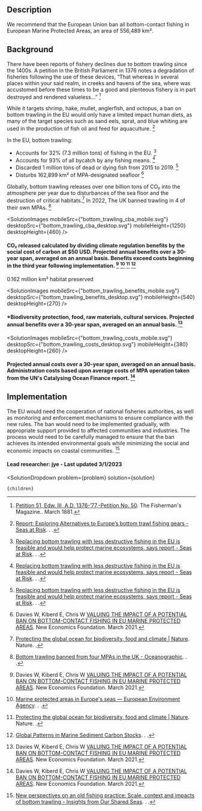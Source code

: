 





## Description


We recommend that the European Union ban all bottom-contact fishing in European Marine Protected Areas, an area of 556,489 km².

## Background


There have been reports of fishery declines due to bottom trawling since the 1400s. A petition in the British Parliament in 1376 notes a degradation of fisheries following the use of these devices, “That whereas in several places within your said realm, in creeks and havens of the sea, where was accustomed before these times to be a good and plenteous fishery is in part destroyed and rendered valueless…” [^"6"]


While it targets shrimp, hake, mullet, anglerfish, and octopus, a ban on bottom trawling in the EU would only have a limited impact human diets, as many of the target species such as sand eels, sprat, and blue whiting are used in the production of fish oil and feed for aquaculture. [^"15"]

In the EU, bottom trawling:
- Accounts for 32% (7.3 million tons) of fishing in the EU. [^"11"]
- Accounts for 93% of all bycatch by any fishing means. [^"11"]
- Discarded 1 million tons of dead or dying fish from 2015 to 2019. [^"11"]
- Disturbs 162,899 km² of MPA-designated seafloor [^"1"]

Globally, bottom trawling releases over one billion tons of CO₂ into the atmosphere per year due to disturbances of the sea floor and the destruction of critical habitats.[^"3"] In 2022, The UK banned trawling in 4 of their own MPAs. [^"13"]


<SolutionImages
 mobileSrc={"bottom_trawling_cba_mobile.svg"}
 desktopSrc={"bottom_trawling_cba_desktop.svg"}
 mobileHeight={1250}
 desktopHeight={460}
/>
#### CO₂ released calculated by dividing climate regulation benefits by the social cost of carbon at $50 USD. Projected annual benefits over a 30-year span, averaged on an annual basis. Benefits exceed costs beginning in the third year following implementation.  [^"1"] [^"2"] [^"3"] [^"8"]

0.162 million km² habitat preserved

<SolutionImages
 mobileSrc={"bottom_trawling_benefits_mobile.svg"}
 desktopSrc={"bottom_trawling_benefits_desktop.svg"}
 mobileHeight={540}
 desktopHeight={270}
/>

#### *Biodiversity protection, food, raw materials, cultural services. Projected annual benefits over a 30-year span, averaged on an annual basis. [^"1"]


<SolutionImages
 mobileSrc={"bottom_trawling_costs_mobile.svg"}
 desktopSrc={"bottom_trawling_costs_desktop.svg"}
 mobileHeight={380}
 desktopHeight={260}
/>

#### Projected annual costs over a 30-year span, averaged on an annual basis. Administration costs based upon average costs of MPA operation taken from the UN's Catalysing Ocean Finance report. [^"1"]


## Implementation

The EU would need the cooperation of national fisheries authorities, as well as monitoring and enforcement mechanisms to ensure compliance with the new rules. The ban would need to be implemented gradually, with appropriate support provided to affected communities and industries. The process would need to be carefully managed to ensure that the ban achieves its intended environmental goals while minimizing the social and economic impacts on coastal communities. [^"12"] 


#### Lead researcher: jye - Last updated 3/1/2023

[^"1"]: Davies W, Kiberd E, Chris W  [VALUING THE IMPACT OF A POTENTIAL BAN ON BOTTOM-CONTACT FISHING IN EU MARINE PROTECTED AREAS](https://seas-at-risk.org/wp-content/uploads/2021/05/Valuing-impacts-of-potential-ban-on-bottom-contact-fishing_NEF_-FINAL-for-publication.pdf). New Economics Foundation. March 2021. 
[^"2"]:  [Marine protected areas in Europe's seas — European Environment Agency](https://www.eea.europa.eu/data-and-maps/indicators/marine-protected-area-mpa-network-coverage/assessment). . . 
[^"3"]:  [Protecting the global ocean for biodiversity, food and climate | Nature](https://www.nature.com/articles/s41586-021-03371-z). Nature. . 
[^"4"]:  [Scientists declare support for the banning of destructive industrial fishing methods in the European Union’s Marine Protected Areas – National Geographic Society Newsroom](https://blog.nationalgeographic.org/2022/09/12/scientists-declare-support-for-the-banning-of-destructive-industrial-fishing-methods-in-the-european-unions-marine-protected-areas/#:~:text=Bottom%20trawling%2C%20and%20other%20industrial%20extractive%20activities%2C%20are%20conducted%20in,high%20risk%20and%20impacting%20biodiversity.). . . 
[^"5"]:  [Scientists call for the prohibition of all destructive fishing methods and industrial activities in Marine Protected Areas](https://static1.squarespace.com/static/5f241700a3b9e7503c42710c/t/631e89d3ccf13830735b5ccb/1662945747951/2022-09-11+-+Scientist+statement+-+EN.pdf). . . 
[^"6"]:  [Petition 51, Edw. III, A.D. 1376-’77,-Petition No. 50](https://spo.nmfs.noaa.gov/sites/default/files/pdf-content/fish-bull/fb7.60.pdf). The Fisherman's Magazine.. March 1881. 
[^"7"]:  [https://globalfishingwatch.org/research/the-overlooked-impact-of-bottom-trawling/](https://globalfishingwatch.org/research/the-overlooked-impact-of-bottom-trawling/). Global Fishing Watch. April 2021. 
[^"8"]:  [Global Patterns in Marine Sediment Carbon Stocks](https://www.frontiersin.org/articles/10.3389/fmars.2020.00165/full). . . 
[^"9"]:  [Reconstructing global marine fishing gear use: Catches and landed values by gear type and sector - ScienceDirect](https://www.sciencedirect.com/science/article/abs/pii/S0165783618301097?via%3Dihub). . . 
[^"10"]:  [The economics of fishing the high seas | Science Advances](https://www.science.org/doi/10.1126/sciadv.aat2504). . . npm run
[^"11"]:  [Replacing bottom trawling with less destructive fishing in the EU is feasible and would help protect marine ecosystems, says report - Seas at Risk](https://seas-at-risk.org/press-releases/replacing-bottom-trawling-with-less-destructive-fishing-in-the-eu-is-feasible-and-would-help-protect-marine-ecosystems-says-report/). . . 
[^"12"]:  [New perspectives on an old fishing practice: Scale, context and impacts of bottom trawling - Insights from Our Shared Seas](https://oursharedseas.com/new-perspectives-on-an-old-fishing-practice/). . . 
[^"13"]:  [Bottom trawling banned from four MPAs in the UK - Oceanographic](https://oceanographicmagazine.com/news/bottom-trawling-banned-from-four-mpas-in-the-uk/). . . 
[^"14"]:  [Bioremediation of marine ecosystems - MarineBiotech Infopages](http://www.marinebiotech.eu/wiki/Bioremediation_of_marine_ecosystems#:~:text=Bioremediation%20is%20the%20process%20where,substances%20with%20another%20energy%20source.). . . 
[^"15"]:  [Report: Exploring Alternatives to Europe’s bottom trawl fishing gears - Seas at Risk](https://seas-at-risk.org/publications/report-exploring-alternatives-to-europes-bottom-trawl-fishing-gears/). . . 
[^"16"]:  [Bottom Trawling - Oceana Europe](https://europe.oceana.org/bottom-trawling/). . . 

  <SolutionDropdown
    problem={problem}
    solution={solution}
  >
    {children}
  </SolutionDropdown>
